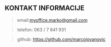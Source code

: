 ## KONTAKT INFORMACIJE

> email:myoffice.marko@gmail.com 

> telefon: 063 / 7 841 931 

> github: https://github.com/marcojovanovic
